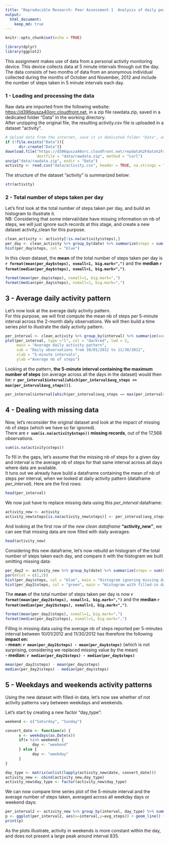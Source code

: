 ```yaml
---
title: "Reproducible Research: Peer Assessment 1  Analysis of daily personal activity"
output: 
  html_document:
    keep_md: true
---
```


```r
knitr::opts_chunk$set(echo = TRUE)
```


```r
library(dplyr)
library(ggplot2)
```

This assignment makes use of data from a personal activity monitoring device. This device collects data at 5 minute intervals through out the day. The data consists of two months of data from an anonymous individual collected during the months of October and November, 2012 and include the number of steps taken in 5 minute intervals each day.  


### 1 - Loading and processing the data


Raw data are imported from the following website: <https://d396qusza40orc.cloudfront.net>, in a zip file rawdata.zip, saved in a dedicated folder "Data" in the working directory.  
After unzipping the original file, the resulting activity.csv file is uploaded in a dataset "activity". 

```r

# Upload data from the internet, save it in dedicated folder "Data", and unzip it
if (!file.exists("Data")){
      dir.create("Data")}
download.file("https://d396qusza40orc.cloudfront.net/repdata%2Fdata%2Factivity.zip",
              destfile = "data/rawdata.zip", method = "curl")
unzip("data/rawdata.zip", exdir = "Data")
activity <- read.csv("data/activity.csv", header = TRUE, na.strings = "NA")

```

The structure of the dataset "activity" is summarized below:

``` r

str(activity)

```
  
### 2 - Total number of steps taken per day

Let's first look at the total number of steps taken per day, and build an histogram to illustrate it.  
NB: Considering that some interval/date have missing information on nb of steps, we will just ignore such records at this stage, and create a new dataset activity_clean for this purpose.

``` r

clean_activity <- activity[!is.na(activity$steps),]
per_day <- clean_activity %>% group_by(date) %>% summarize(steps = sum(steps))
hist(per_day$steps, col = "blue")

```

In this *clean* dataset, the **mean** of the total number of steps taken per day is **`r format(mean(per_day$steps), nsmall=1, big.mark=",")`** and the **median `r format(median(per_day$steps), nsmall=1, big.mark=",")`**.

``` r
format(mean(per_day$steps), nsmall=1, big.mark=",")
format(median(per_day$steps), nsmall=1, big.mark=",")
```

## 3 - Average daily activity pattern

Let's now look at the average daily activity pattern.  
For this purpose, we will first compute the mean nb of steps per 5-minute interval across the 2-month daily observations. We will then build a time series plot to illustrate the daily activity pattern.

``` r

per_interval <- clean_activity %>% group_by(interval) %>% summarize(avg_steps = mean(steps))
plot(per_interval, type ="l", col = "darkred", lwd = 2,
     main = "Average daily activity pattern",
     sub = "Daily observations from 10/01/2012 to 11/30/2012", 
     xlab = "5-minute intervals",
     ylab ="Average nb of steps")

```

Looking at the pattern, **the 5-minute interval containing the maximum number of steps** (on average across all the days in the dataset) would then be: **`r per_interval$interval[which(per_interval$avg_steps == max(per_interval$avg_steps))]`**.

``` r
per_interval$interval[which(per_interval$avg_steps == max(per_interval$avg_steps))]
```

  
  
## 4 - Dealing with missing data

Now, let's reconsider the original dataset and look at the impact of missing nb of steps (which we have so far ignored).  
There are **`r sum(is.na(activity$steps))` missing records**, out of the 17,568 observations.

``` r
sum(is.na(activity$steps))
```

To fill in the gaps, let's assume that the missing nb of steps for a given day and interval is the average nb of steps for that same interval across all days where data are available.  
It tuns out we already have build a dataframe containing the mean of nb of steps per interval, when we looked at daily activity pattern (dataframe *per_interval*). Here are the first rows:

``` r
head(per_interval)
```

We now just have to replace missing data using this *per_interval* dataframe:

``` r
activity_new <- activity
activity_new$steps[is.na(activity_new$steps)] <- per_interval$avg_steps[match(activity_new$interval,per_interval$interval)]
```

And looking at the first row of the *new clean dataframe* **"activity_new"**, we can see that missing data are now filled with daily averages:

``` r
head(activity_new)
```

Considering this new dataframe, let's now rebuild an histogram of the total number of steps taken each day, and compare it with the histogram we built omitting missing data:

``` r
per_day2 <- activity_new %>% group_by(date) %>% summarize(steps = sum(steps))
par(mfcol = c(1,2))
hist(per_day$steps, col = "blue", main = "Histogram ignoring missing data")
hist(per_day2$steps, col = "green", main = "Histogram with filled-in data")
```

The **mean** of the total number of steps taken per day is now **`r format(mean(per_day2$steps), nsmall=1, big.mark=",")`** and the **median `r format(median(per_day2$steps), nsmall=1, big.mark=",")`**.

``` r
format(mean(per_day2$steps), nsmall=1, big.mark=",")
format(median(per_day2$steps), nsmall=1, big.mark=",")
```

Filling in missing data using the average nb of steps reported per 5-minutes interval between 10/01/2012 and 11/30/2012 has therefore the following **impact on:**  
**- mean: `r mean(per_day2$steps) - mean(per_day$steps)`** (which is not surprising, considering we replaced missing value by the mean)  
**- median: `r median(per_day2$steps) - median(per_day$steps)`**  

``` r
mean(per_day2$steps) - mean(per_day$steps)
median(per_day2$steps) - median(per_day$steps)
```

  
## 5 - Weekdays and weekends activity patterns

Using the new dataset with filled-in data, let's now see whether of not activity patterns vary between weekdays and weekends.

Let's start by creating a new factor "day_type":

``` r

weekend <- c("Saturday", "Sunday")

convert_date <- function(x) {
      x <- weekdays(as.Date(x))
      if(x %in% weekend) {
            day <- "weekend"
      } else {
            day <- "weekday"
      }
}

day_type <- matrix(unlist(lapply(activity_new$date, convert_date)))
activity_new <- cbind(activity_new,day_type)
activity_new$day_type <- factor(activity_new$day_type)

```

We can now compare time series plot of the 5-minute interval and the average number of steps taken, averaged across all weekday days or weekend days:


``` r
per_interval2 <- activity_new %>% group_by(interval, day_type) %>% summarize(avg_steps = mean(steps))
p <- ggplot(per_interval2, aes(x=interval,y=avg_steps)) + geom_line() + facet_grid(.~day_type)
print(p)
```


As the plots illustrate, activity in weekends is more constant within the day, and does not present a large peak around interval 835.
